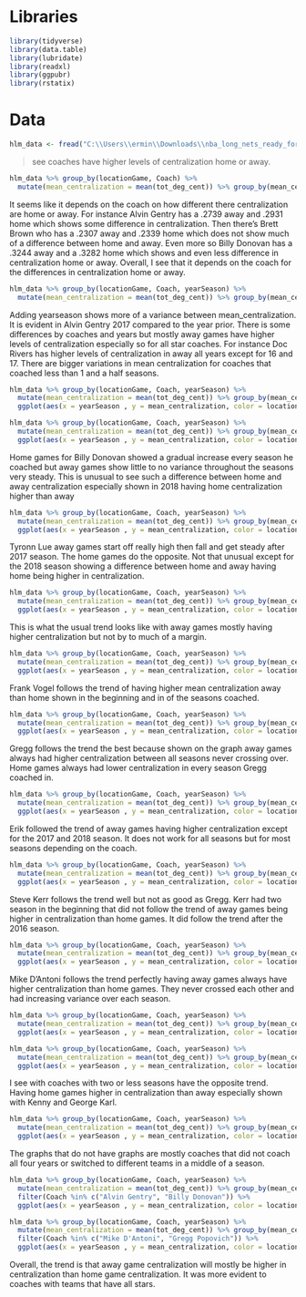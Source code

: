 


# Libraries
```{r warning=FALSE}
library(tidyverse)
library(data.table)
library(lubridate)
library(readxl)
library(ggpubr)
library(rstatix)
```

# Data
```{r}
hlm_data <- fread("C:\\Users\\ermin\\Downloads\\nba_long_nets_ready_for_hlm_2.csv")
```

> see coaches have higher levels of centralization home or away. 


```{r}
hlm_data %>% group_by(locationGame, Coach) %>%
  mutate(mean_centralization = mean(tot_deg_cent)) %>% group_by(mean_centralization, locationGame, Coach) %>% tally() %>% arrange(Coach)
```

It seems like it depends on the coach on how different there centralization are home or away. For instance Alvin Gentry has a .2739 away and .2931 home which shows some difference in centralization. Then there's Brett Brown who has a .2307 away and .2339 home which does not show much of a difference between home and away. Even more so Billy Donovan has a .3244 away and a .3282 home which shows and even less difference in centralization home or away. Overall, I see that it depends on the coach for the differences in centralization home or away. 

```{r}
hlm_data %>% group_by(locationGame, Coach, yearSeason) %>%
  mutate(mean_centralization = mean(tot_deg_cent)) %>% group_by(mean_centralization, locationGame, Coach, yearSeason) %>% tally() %>% arrange(Coach, yearSeason)
```
Adding yearseason shows more of a variance between mean_centralization. It is evident in Alvin Gentry 2017 compared to the year prior. There is some differences by coaches and years but mostly away games have higher levels of centralization especially so for all star coaches. For instance Doc Rivers has higher levels of centralization in away all years except for 16 and 17. There are bigger variations in mean centralization for coaches that coached less than 1 and a half seasons. 




```{r warning=FALSE}
hlm_data %>% group_by(locationGame, Coach, yearSeason) %>%
  mutate(mean_centralization = mean(tot_deg_cent)) %>% group_by(mean_centralization, locationGame, Coach, yearSeason) %>% tally() %>% filter(Coach == "Alvin Gentry") %>%
  ggplot(aes(x = yearSeason , y = mean_centralization, color = locationGame)) + geom_smooth()
```


```{r warning=FALSE}
hlm_data %>% group_by(locationGame, Coach, yearSeason) %>%
  mutate(mean_centralization = mean(tot_deg_cent)) %>% group_by(mean_centralization, locationGame, Coach, yearSeason) %>% tally() %>% filter(Coach == "Billy Donovan") %>%
  ggplot(aes(x = yearSeason , y = mean_centralization, color = locationGame)) + geom_smooth()
```

Home games for Billy Donovan showed a gradual increase every season he coached but away games show little to no variance throughout the seasons very steady. This is unusual to see such a difference between home and away centralization especially shown in 2018 having home centralization higher than away

```{r warning=FALSE}
hlm_data %>% group_by(locationGame, Coach, yearSeason) %>%
  mutate(mean_centralization = mean(tot_deg_cent)) %>% group_by(mean_centralization, locationGame, Coach, yearSeason) %>% tally() %>% filter(Coach == "Tyronn Lue") %>%
  ggplot(aes(x = yearSeason , y = mean_centralization, color = locationGame)) + geom_smooth()
```

Tyronn Lue away games start off really high then fall and get steady after 2017 season. The home games do the opposite. Not that unusual except for the 2018 season showing a difference between home and away having home being higher in centralization. 

```{r warning=FALSE}
hlm_data %>% group_by(locationGame, Coach, yearSeason) %>%
  mutate(mean_centralization = mean(tot_deg_cent)) %>% group_by(mean_centralization, locationGame, Coach, yearSeason) %>% tally() %>% filter(Coach == "Doc Rivers") %>%
  ggplot(aes(x = yearSeason , y = mean_centralization, color = locationGame)) + geom_smooth()
```

This is what the usual trend looks like with away games mostly having higher centralization but not by to much of a margin. 


```{r warning=FALSE}
hlm_data %>% group_by(locationGame, Coach, yearSeason) %>%
  mutate(mean_centralization = mean(tot_deg_cent)) %>% group_by(mean_centralization, locationGame, Coach, yearSeason) %>% tally() %>% filter(Coach == "Frank Vogel") %>%
  ggplot(aes(x = yearSeason , y = mean_centralization, color = locationGame)) + geom_smooth()
```

Frank Vogel follows the trend of having higher mean centralization away than home shown in the beginning and in of the seasons coached. 

```{r warning=FALSE}
hlm_data %>% group_by(locationGame, Coach, yearSeason) %>%
  mutate(mean_centralization = mean(tot_deg_cent)) %>% group_by(mean_centralization, locationGame, Coach, yearSeason) %>% tally() %>% filter(Coach == "Gregg Popovich") %>%
  ggplot(aes(x = yearSeason , y = mean_centralization, color = locationGame)) + geom_smooth()
```

Gregg follows the trend the best because shown on the graph away games always had higher centralization between all seasons never crossing over. Home games always had lower centralization in every season Gregg coached in. 


```{r warning=FALSE}
hlm_data %>% group_by(locationGame, Coach, yearSeason) %>%
  mutate(mean_centralization = mean(tot_deg_cent)) %>% group_by(mean_centralization, locationGame, Coach, yearSeason) %>% tally() %>% filter(Coach == "Erik Spoelstra") %>%
  ggplot(aes(x = yearSeason , y = mean_centralization, color = locationGame)) + geom_smooth()
```
Erik followed the trend of away games having higher centralization except for the 2017 and 2018 season. It does not work for all seasons but for most seasons depending on the coach. 

```{r warning=FALSE}
hlm_data %>% group_by(locationGame, Coach, yearSeason) %>%
  mutate(mean_centralization = mean(tot_deg_cent)) %>% group_by(mean_centralization, locationGame, Coach, yearSeason) %>% tally() %>% filter(Coach == "Steve Kerr") %>%
  ggplot(aes(x = yearSeason , y = mean_centralization, color = locationGame)) + geom_smooth()
```
Steve Kerr follows the trend well but not as good as Gregg. Kerr had two season in the beginning that did not follow the trend of away games being higher in centralization than home games. It did follow the trend after the 2016 season.

```{r warning=FALSE}
hlm_data %>% group_by(locationGame, Coach, yearSeason) %>%
  mutate(mean_centralization = mean(tot_deg_cent)) %>% group_by(mean_centralization, locationGame, Coach, yearSeason) %>% tally() %>% filter(Coach == "Mike D'Antoni") %>%
  ggplot(aes(x = yearSeason , y = mean_centralization, color = locationGame)) + geom_smooth()
```
Mike D'Antoni follows the trend perfectly having away games always have higher centralization than home games. They never crossed each other and had increasing variance over each season. 

```{r warning=FALSE}
hlm_data %>% group_by(locationGame, Coach, yearSeason) %>%
  mutate(mean_centralization = mean(tot_deg_cent)) %>% group_by(mean_centralization, locationGame, Coach, yearSeason) %>% tally() %>% filter(Coach == "Kenny Atkinson") %>%
  ggplot(aes(x = yearSeason , y = mean_centralization, color = locationGame)) + geom_smooth(span = 1)
```

```{r warning=FALSE}
hlm_data %>% group_by(locationGame, Coach, yearSeason) %>%
  mutate(mean_centralization = mean(tot_deg_cent)) %>% group_by(mean_centralization, locationGame, Coach, yearSeason) %>% tally() %>% filter(Coach == "George Karl") %>%
  ggplot(aes(x = yearSeason , y = mean_centralization, color = locationGame)) + geom_smooth(span = 1)
```


I see with coaches with two or less seasons have the opposite trend. Having home games higher in centralization than away especially shown with Kenny and George Karl. 


```{r warning=FALSE}
hlm_data %>% group_by(locationGame, Coach, yearSeason) %>%
  mutate(mean_centralization = mean(tot_deg_cent)) %>% group_by(mean_centralization, locationGame, Coach, yearSeason) %>% tally() %>%
  ggplot(aes(x = yearSeason , y = mean_centralization, color = locationGame)) + geom_smooth() + facet_wrap(~Coach)
```

The graphs that do not have graphs are mostly coaches that did not coach all four years or switched to different teams in a middle of a season. 


```{r warning=FALSE}
hlm_data %>% group_by(locationGame, Coach, yearSeason) %>%
  mutate(mean_centralization = mean(tot_deg_cent)) %>% group_by(mean_centralization, locationGame, Coach, yearSeason) %>% tally() %>% 
  filter(Coach %in% c("Alvin Gentry", "Billy Donovan")) %>%
  ggplot(aes(x = yearSeason , y = mean_centralization, color = locationGame)) + geom_smooth() + facet_wrap(~Coach)
```


```{r warning=FALSE}
hlm_data %>% group_by(locationGame, Coach, yearSeason) %>%
  mutate(mean_centralization = mean(tot_deg_cent)) %>% group_by(mean_centralization, locationGame, Coach, yearSeason) %>% tally() %>% 
  filter(Coach %in% c("Mike D'Antoni", "Gregg Popovich")) %>%
  ggplot(aes(x = yearSeason , y = mean_centralization, color = locationGame)) + geom_smooth() + facet_wrap(~Coach)
```


Overall, the trend is that away game centralization will mostly be higher in centralization than home game centralization. It was more evident to coaches with teams that have all stars. 




